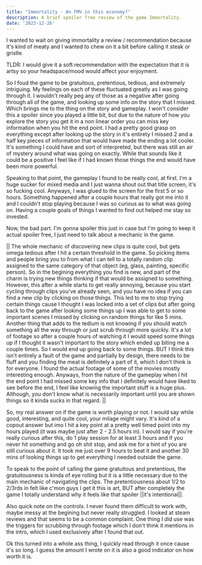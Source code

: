 ```yaml
---
title: "Immortality - An FMV in this economy?"
description: A brief spoiler free review of the game Immortality.
date: '2023-12-26'
---
```


I wanted to wait on giving immortality a review / recommendation because it's kind of meaty and I wanted to chew on it a bit before calling it steak or gristle. 

TLDR: I would give it a soft recommendation with the expectation that it is artsy so your headspace/mood would affect your enjoyment.

So I foud the game to be gratuitous, pretentious, tedious, and extremely intriguing. My feelings on each of these fluctuated greatly as I was going through it. I wouldn't really peg any of those as a negative after going through all of the game, and looking up some info on the story that I missed. Which brings me to the thing on the story and gameplay. I won't consider this a spoiler since you played a little bit, but due to the nature of how you explore the story you get it in a non linear order you can miss key information when you hit the end point. I had a pretty good grasp on everything except after looking up the story in it's entirety I missed 2 and a half  key pieces of information that would have made the ending a lot cooler. It's something I could have and sort of interpreted, but there was still an air of mystery around what was going on exactly. While that sounds like it could be a positive I feel like if I had known those things the end would have been more powerful.

Speaking to that point, the gameplay I found to be really cool, at first. I'm a huge sucker for mixed media and I just wanna shout out that title screen, it's so fucking cool. Anyways, I was glued to the screen for the first 5 or so hours. Something happened after a couple hours that really got me into it and I couldn't stop playing because I was so curious as to what was going on. Having a couple goals of things I wanted to find out helped me stay so invested.

Now, the bad part. I'm gonna spoiler this just in case but I'm going to keep it actual spoiler free, I just need to talk about a mechanic in the game.

|| The whole mechanic of discovering new clips is quite cool, but gets omega tedious after I hit a certain threshold in the game. So picking items and people bring you to from what I can tell to a totally random clip assigned to the same category of that object (eg, glass, painting, specific person). So in the begining everything you find is new, and part of the charm is trying new things thinking if that would be assigned to something. However, this after a while starts to get really annoying, because you start cycling through clips you've already seen, and you have no idea if you can find a new clip by clicking on those things. This led to me to stop trying certain things cause I thought I was locked into a set of clips but after going back to the game after looking some things up I was able to get to some important scenes I missed by clicking on random things for like 5 mins. Another thing that adds to the tedium is not knowing if you should watch something all the way through or just scrub through more quickly. It's a lot of footage so after a couple hours of watching it I would speed some things up if I thought it wasn't important to the story which ended up biting me a couple times. So I would end up going back to some things. BUT I think this isn't entirely a fault of the game and partially by design, there needs to be fluff and you finding the meat is definitely a part of it, which I don't think is for everyone. I found the actual footage of some of the movies mostly interesting enough. Anyways, from the nature of the gameplay when I hit the end point I had missed some key info that I definitely would have liked to see before the end, I feel like knowing the important stuff is a huge plus. Although, you don't know what is necessarily important until you are shown things so it kinda sucks in that regard. ||

So, my real answer on if the game is worth playing or not. I would say while good, interesting, and quite cool, your milage might vary. It's kind of a copout answer but imo I hit a key point at a pretty well timed  point into my hours played (it was maybe just after 2 - 2.5 hours in). I would say if you're really curious after this, do 1 play session for at least 3 hours and if you never hit something and go oh shit stop, and ask me for a hint of you are still curious about it. It took me just over 9 hours to beat it and another 30 mins of looking things up to get everything I needed outside the game.

To speak to the point of calling the game gratuitous and pretentious, the gratuitousness is kinda of eye rolling but it is a little necessary due to the main mechanic of navigating the clips. The pretentiousness about 1/2 to 2/3rds in felt like c'mon guys I get it this is art, BUT after completely the game I totally understand why it feels like that spoiler ||it's intentional||.

Also quick note on the controls. I never found them difficult to work with, maybe messy at the begining but never really struggled. I looked at steam reviews and that seems to be a common complaint. One thing I did use was the triggers for scrubbing through footage which I don't think it mentions in the intro, which I used exclusively after I found that out. 

Ok this turned into a whole ass thing, I quickly read through it once cause it's so long. I guess the amount I wrote on it is also a good indicator on how worth it is.
